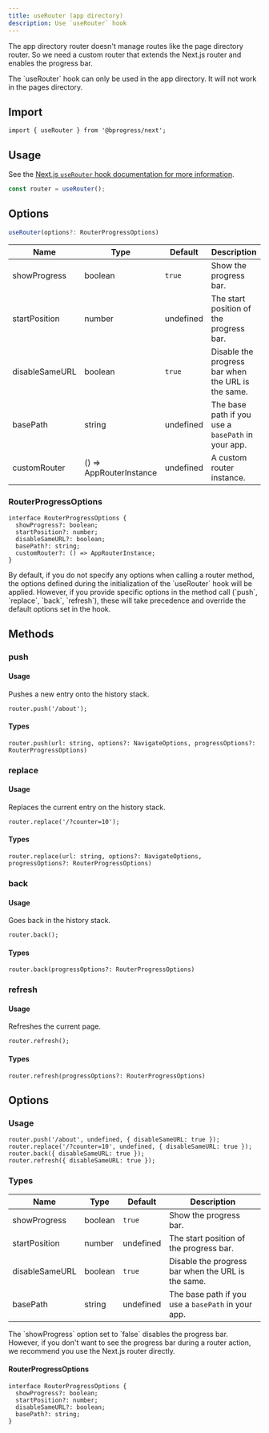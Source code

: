 ```yaml
---
title: useRouter (app directory)
description: Use `useRouter` hook
---
```



The app directory router doesn't manage routes like the page directory router. So we need a custom router that extends the Next.js router and enables the progress bar.

<Callout type="warn" title="Warning">
  The `useRouter` hook can only be used in the app directory. It will not work in the pages directory.
</Callout>

## Import

```tsx
import { useRouter } from '@bprogress/next';
```

## Usage

See the [Next.js `useRouter` hook documentation for more information](https://nextjs.org/docs/app/api-reference/functions/use-router).

```ts
const router = useRouter();
```

## Options

```ts
useRouter(options?: RouterProgressOptions)
```

| Name | Type | Default | Description |
| ---- | ---- | ------- | ----------- |
| showProgress | boolean | `true` | Show the progress bar. |
| startPosition | number | undefined | The start position of the progress bar. |
| disableSameURL | boolean | `true` | Disable the progress bar when the URL is the same. |
| basePath | string | undefined | The base path if you use a `basePath` in your app. |
| customRouter | () => AppRouterInstance | undefined | A custom router instance. |

### RouterProgressOptions

```tsx
interface RouterProgressOptions {
  showProgress?: boolean;
  startPosition?: number;
  disableSameURL?: boolean;
  basePath?: string;
  customRouter?: () => AppRouterInstance;
}
```

<Callout title="Note">
  By default, if you do not specify any options when calling a router method, the options defined during the initialization of the `useRouter` hook will be applied. However, if you provide specific options in the method call (`push`, `replace`, `back`, `refresh`), these will take precedence and override the default options set in the hook.
</Callout>

## Methods

### push

#### Usage

Pushes a new entry onto the history stack.

```tsx
router.push('/about');
```

#### Types

```tsx
router.push(url: string, options?: NavigateOptions, progressOptions?: RouterProgressOptions)
```

### replace

#### Usage

Replaces the current entry on the history stack.

```tsx
router.replace('/?counter=10');
```

#### Types

```tsx
router.replace(url: string, options?: NavigateOptions, progressOptions?: RouterProgressOptions)
```

### back

#### Usage

Goes back in the history stack.

```tsx
router.back();
```

#### Types

```tsx
router.back(progressOptions?: RouterProgressOptions)
```

### refresh

#### Usage

Refreshes the current page.

```tsx
router.refresh();
```

#### Types

```tsx
router.refresh(progressOptions?: RouterProgressOptions)
```

## Options

### Usage

```tsx
router.push('/about', undefined, { disableSameURL: true });
router.replace('/?counter=10', undefined, { disableSameURL: true });
router.back({ disableSameURL: true });
router.refresh({ disableSameURL: true });
```


### Types

| Name | Type | Default | Description |
| ---- | ---- | ------- | ----------- |
| showProgress | boolean | `true` | Show the progress bar. |
| startPosition | number | undefined | The start position of the progress bar. |
| disableSameURL | boolean | `true` | Disable the progress bar when the URL is the same. |
| basePath | string | undefined | The base path if you use a `basePath` in your app. |

<Callout title="Note">
  The `showProgress` option set to `false` disables the progress bar. However, if you don't want to see the progress bar during a router action, we recommend you use the Next.js router directly.
</Callout>

#### RouterProgressOptions

```tsx
interface RouterProgressOptions {
  showProgress?: boolean;
  startPosition?: number;
  disableSameURL?: boolean;
  basePath?: string;
}
```






